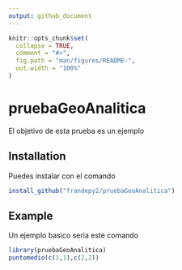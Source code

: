 ```yaml
---
output: github_document
---
```


<!-- README.md is generated from README.Rmd. Please edit that file -->

```r
knitr::opts_chunk$set(
  collapse = TRUE,
  comment = "#>",
  fig.path = "man/figures/README-",
  out.width = "100%"
)
```

# pruebaGeoAnalitica

<!-- badges: start -->
<!-- badges: end -->

El objetivo de esta prueba es un ejemplo

## Installation

Puedes instalar con el comando

``` r
install_github("frandepy2/pruebaGeoAnalitica")
```

## Example

Un ejemplo basico seria este comando

```r
library(pruebaGeoAnalitica)
puntomedio(c(1,1),c(2,2))
```

